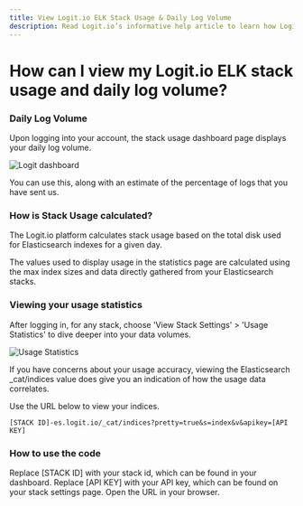 ```yaml
---
title: View Logit.io ELK Stack Usage & Daily Log Volume
description: Read Logit.io’s informative help article to learn how Logit.io calculates your Elasticsearch stack disk usage.
---
```


# How can I view my Logit.io ELK stack usage and daily log volume?

### Daily Log Volume

Upon logging into your account, the stack usage dashboard page displays your daily log volume.

![Logit dashboard](@/images/help/subscription-usage/logit-dashboard.png)

You can use this, along with an estimate of the percentage of logs that you have sent us.

### How is Stack Usage calculated?

The Logit.io platform calculates stack usage based on the total disk used for Elasticsearch indexes for a given day.

The values used to display usage in the statistics page are calculated using the max index sizes and data directly gathered from your Elasticsearch stacks.

### Viewing your usage statistics

After logging in, for any stack, choose 'View Stack Settings' > 'Usage Statistics' to dive deeper into your data volumes.

![Usage Statistics](@/images/help/subscription-usage/usage-stats.png)

If you have concerns about your usage accuracy, viewing the Elasticsearch \_cat/indices value does give you an indication of how the usage data correlates.

Use the URL below to view your indices.

```
[STACK ID]-es.logit.io/_cat/indices?pretty=true&s=index&v&apikey=[API KEY]
```

### How to use the code

Replace [STACK ID] with your stack id, which can be found in your dashboard.
Replace [API KEY] with your API key, which can be found on your stack settings page.
Open the URL in your browser.